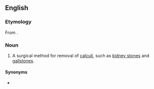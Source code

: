 ==English==
{{wikipedia}}

===Etymology===
From {{affix|en|litho-|-tomy}}.

===Noun===
{{en-noun|lithotomies}}

# A surgical method for removal of [[calculi]], such as [[kidney stone]]s and [[gallstone]]s.

====Synonyms====
* {{l|en|lithectomy}}